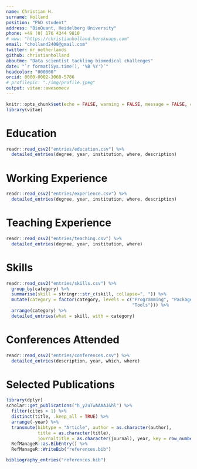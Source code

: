 ```yaml
---
name: Christian H.
surname: Holland
position: "PhD student"
address: "BioQuant, Heidelberg University"
phone: +49 (0) 176 4344 9810
# www: "https://christianholland.herokuapp.com"
email: "cholland2408@gmail.com"
twitter: mr_netherlands
github: christianholland
aboutme: "Data scientist tackling biomedical challenges"
date: "`r format(Sys.time(), '%B %Y')`"
headcolor: "000000"
orcid: 0000-0002-3060-5786
# profilepic: "./img/profile.jpeg"
output: vitae::awesomecv
---
```


```r
knitr::opts_chunk$set(echo = FALSE, warning = FALSE, message = FALSE, cache = F)
library(vitae)
```

# Education
```r
readr::read_csv2("entries/education.csv") %>%
  detailed_entries(degree, year, institution, where, description)

```

# Working Experience
```r
readr::read_csv2("entries/experience.csv") %>%
  detailed_entries(degree, year, institution, where, description)
```

# Teaching Experience
```r
readr::read_csv2("entries/teaching.csv") %>%
  detailed_entries(degree, year, institution, where)
```

# Skills
```r
readr::read_csv2("entries/skills.csv") %>%
  group_by(category) %>%
  summarise(skill = stringr::str_c(skill, collapse=", ")) %>%
  mutate(category = factor(category, levels = c("Programming", "Packages", 
                                                "Tools"))) %>%
  arrange(category) %>%
  detailed_entries(what = skill, with = category)
```


# Conferences Attended
```r
readr::read_csv2("entries/conferences.csv") %>%
  detailed_entries(description, year, which, where)
```

# Selected Publications

<!-- * **Holland CH**, Tanevski J, Perales-Patón J, Gleixner J, Kumar MP, Mereu E,  -->
<!-- Joughin BA, Stegle O, Lauffenburger DA, Heyn H, Szalai B, Saez-Rodriguez, J.  -->
<!-- "Robustness and applicability of transcription factor and pathway analysis tools  -->
<!-- on single-cell RNA-seq data." _Genome Biology._ 2020. DOI:  -->
<!-- [10.1186/s13059-020-1949-z](https://doi.org/10.1186/s13059-020-1949-z). -->

<!-- * Tajti F, Kuppe C, Antoranz A, Ibrahim MM, Kim H, Ceccarelli F, **Holland CH**,  -->
<!-- Olauson H, Floege J, Alexopoulos LG, Kramann R, Saez-Rodriguez J. "A functional  -->
<!-- landscape of chronic kidney disease entities from public transcriptomic data."  -->
<!-- _Kidney International Reports._ 2020. DOI:  -->
<!-- [10.1016/j.ekir.2019.11.005](https://doi.org/10.1016/j.ekir.2019.11.005). -->

<!-- * Garcia-Alonso L, **Holland CH**, Ibrahim MM, Turei D, Saez-Rodriguez J.  -->
<!-- "Benchmark and integration of resources for the estimation of human  -->
<!-- transcription factor activities." _Genome Research._ 2019. DOI: -->
<!-- [10.1101/gr.240663.118](https://doi.org/10.1101/gr.240663.118). -->

<!-- * **Holland CH**, Szalai B, Saez-Rodriguez J. "Transfer of regulatory knowledge -->
<!-- from human to mouse for functional genomics analysis." _Biochimica et Biophysica -->
<!-- Acta (BBA) - Gene Regulatory Mechanisms._ 2019. DOI: -->
<!-- [10.1016/j.bbagrm.2019.194431](https://doi.org/10.1016/j.bbagrm.2019.194431). -->

<!-- * Ghallab A, Myllys M, **Holland CH**, Zaza A, Murad W, Hassan R, Ahmed YA,  -->
<!-- Abbas T, Abdelrahim EA, Schneider KM, Matz-Soja M, Reinders J, Gebhardt R,  -->
<!-- Berres ML, Hatting M, Drasdo D, Saez-Rodriguez J, Trautwein C, Hengstler JG.  -->
<!-- "Influence of Liver Fibrosis on Lobular Zonation." _Cells._ 2019. DOI:  -->
<!-- [10.3390/cells8121556](https://doi.org/10.3390/cells8121556). -->

<!-- * Szalai B, Subramanian V, **Holland CH**, Alföldi R, Puskás LG, Saez-Rodriguez  -->
<!-- J. "Signatures of cell death and proliferation in perturbation transcriptomics  -->
<!-- data - from confounding factor to effective prediction."  -->
<!-- _Nucleic Acids Research._ 2019. DOI:  -->
<!-- [10.1093/nar/gkz805](https://doi.org/10.1093/nar/gkz805). -->

```r
library(dplyr)
scholar::get_publications("h_y2uTwAAAAJ&hl") %>% 
  filter(cites > 1) %>% 
  distinct(title, .keep_all = TRUE) %>%
  arrange(-year) %>%
  transmute(bibtype = "Article", author = as.character(author),
            title = as.character(title),
            journaltitle = as.character(journal), year, key = row_number()) %>% 
  RefManageR::as.BibEntry() %>% 
  RefManageR::WriteBib("references.bib")

bibliography_entries("references.bib")
```

